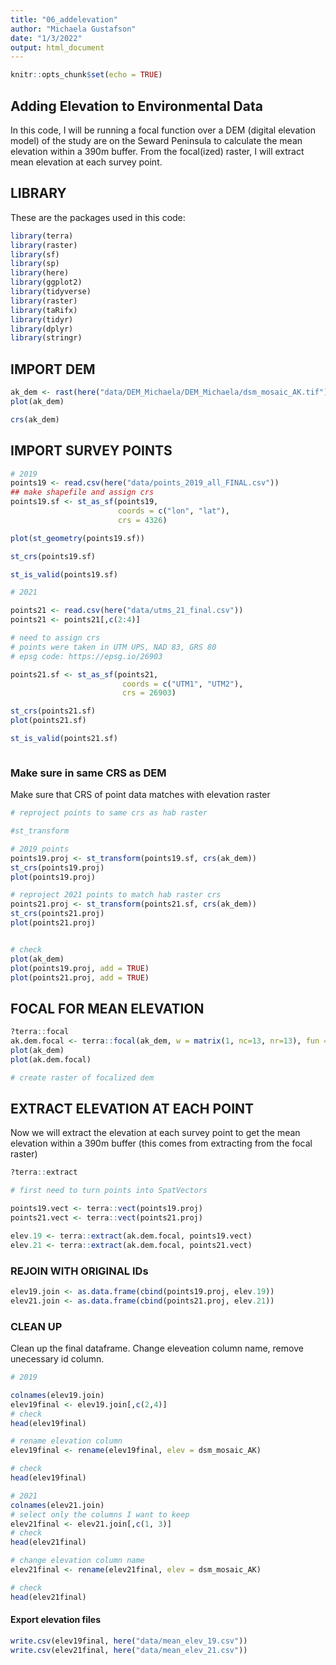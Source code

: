 ```yaml
---
title: "06_addelevation"
author: "Michaela Gustafson"
date: "1/3/2022"
output: html_document
---
```


```r
knitr::opts_chunk$set(echo = TRUE)
```

## Adding Elevation to Environmental Data

In this code, I will be running a focal function over a DEM (digital elevation model) of the study are on the Seward Peninsula to calculate the mean elevation within a 390m buffer. From the focal(ized) raster, I will extract mean elevation at each survey point. 


## LIBRARY
These are the packages used in this code:
```r
library(terra)
library(raster)
library(sf)
library(sp)
library(here)
library(ggplot2)
library(tidyverse)
library(raster)
library(taRifx)
library(tidyr)
library(dplyr)
library(stringr)

```


## IMPORT DEM

```r
ak_dem <- rast(here("data/DEM_Michaela/DEM_Michaela/dsm_mosaic_AK.tif"))
plot(ak_dem)

crs(ak_dem)

```

## IMPORT SURVEY POINTS

```r
# 2019
points19 <- read.csv(here("data/points_2019_all_FINAL.csv"))
## make shapefile and assign crs
points19.sf <- st_as_sf(points19, 
                        coords = c("lon", "lat"),
                        crs = 4326)

plot(st_geometry(points19.sf))

st_crs(points19.sf)

st_is_valid(points19.sf)

# 2021

points21 <- read.csv(here("data/utms_21_final.csv"))
points21 <- points21[,c(2:4)]

# need to assign crs
# points were taken in UTM UPS, NAD 83, GRS 80
# epsg code: https://epsg.io/26903

points21.sf <- st_as_sf(points21, 
                         coords = c("UTM1", "UTM2"),
                         crs = 26903)

st_crs(points21.sf)
plot(points21.sf)

st_is_valid(points21.sf)



```

### Make sure in same CRS as DEM
Make sure that CRS of point data matches with elevation raster

```r

# reproject points to same crs as hab raster

#st_transform

# 2019 points
points19.proj <- st_transform(points19.sf, crs(ak_dem))
st_crs(points19.proj)
plot(points19.proj)

# reproject 2021 points to match hab raster crs
points21.proj <- st_transform(points21.sf, crs(ak_dem))
st_crs(points21.proj)
plot(points21.proj)


# check
plot(ak_dem)
plot(points19.proj, add = TRUE)
plot(points21.proj, add = TRUE)
```

## FOCAL FOR MEAN ELEVATION
```r
?terra::focal
ak.dem.focal <- terra::focal(ak_dem, w = matrix(1, nc=13, nr=13), fun = mean, na.rm = TRUE)
plot(ak_dem)
plot(ak.dem.focal)

# create raster of focalized dem

```
## EXTRACT ELEVATION AT EACH POINT
Now we will extract the elevation at each survey point to get the mean elevation within a 390m buffer (this comes from extracting from the focal raster)

```r
?terra::extract

# first need to turn points into SpatVectors

points19.vect <- terra::vect(points19.proj)
points21.vect <- terra::vect(points21.proj)

elev.19 <- terra::extract(ak.dem.focal, points19.vect)
elev.21 <- terra::extract(ak.dem.focal, points21.vect)
```


### REJOIN WITH ORIGINAL IDs

```r
elev19.join <- as.data.frame(cbind(points19.proj, elev.19))
elev21.join <- as.data.frame(cbind(points21.proj, elev.21))
```


### CLEAN UP
Clean up the final dataframe. Change eleveation column name, remove unecessary id column.

```r
# 2019

colnames(elev19.join)
elev19final <- elev19.join[,c(2,4)]
# check
head(elev19final)

# rename elevation column
elev19final <- rename(elev19final, elev = dsm_mosaic_AK)

# check
head(elev19final)

# 2021
colnames(elev21.join)
# select only the columns I want to keep
elev21final <- elev21.join[,c(1, 3)]
# check
head(elev21final)

# change elevation column name
elev21final <- rename(elev21final, elev = dsm_mosaic_AK)

# check
head(elev21final)
```

#### Export elevation files

```r
write.csv(elev19final, here("data/mean_elev_19.csv"))
write.csv(elev21final, here("data/mean_elev_21.csv"))
```















